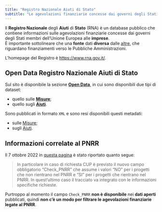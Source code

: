 ```yaml
---
title: "Registro Nazionale Aiuti di Stato"
subtitle: "Le agevolazioni finanziarie concesse dai governi degli Stati membri dell'Unione Europea alle imprese"
---
```


Il **Registro Nazionale** degli **Aiuti** di **Stato** (RNA) è un database pubblico che contiene informazioni sulle agevolazioni finanziarie concesse dai governi degli Stati membri dell'Unione Europea alle **imprese**.<br>
È importante sottolineare che una **fonte** dati **diversa** dalle [altre](../fonti.qmd), che riguardano finanziamenti verso le Pubbliche Amministrazioni.

L'homepage del Registro è <https://www.rna.gov.it/>.

## Open Data Registro Nazionale Aiuti di Stato

Sul sito è disponibile la sezione [**Open Data**](https://www.rna.gov.it/sites/PortaleRNA/it_IT/open_data), in cui sono disponibili due tipi di dataset:

- quello sulle [**Misure**](https://www.rna.gov.it/RegistroNazionaleTrasparenza/faces/pages/OpenDataMisura.jspx);
- quello sugli [**Aiuti**](https://www.rna.gov.it/RegistroNazionaleTrasparenza/faces/pages/OpenDataAiuti.jspx).

Sono pubblicati in formato `XML` e sono resi disponibili questi metadati:

- sulle [Misure](https://www.rna.gov.it/cs/groups/public/documents/document/y2mt/mdax/~edisp/cl_wcc-001578.pdf);
- sugli [Aiuti](https://www.rna.gov.it/cs/groups/public/documents/document/y2mt/mdax/~edisp/cl_wcc-001577.pdf).


## Informazioni correlate al PNRR

Il 7 ottobre 2022 in [questa pagina](https://www.rna.gov.it/sites/PortaleRNA/it_IT/comunicazioni) è stato riportato quanto segue:

> In particolare in caso di richiesta CUP è previsto il nuovo campo obbligatorio “Check_PNRR” che assume i valori “NO” per i progetti che non rientrano nel PNRR e “SI” per i progetti che rientrano nel PNRR. In quest’ultimo caso il tracciato va integrato con le informazioni specifiche richieste.

Purtroppo al momento il campo `Check_PNRR` **non è disponibile** nei **dati aperti** pubblicati, quindi **non c'è un modo per filtrare le agevolazioni finanziarie legate al PNRR**.
